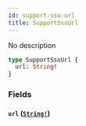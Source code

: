```yaml
---
id: support-sso-url
title: SupportSsoUrl
---
```


No description

```graphql
type SupportSsoUrl {
  url: String!
}
```

### Fields

#### `url` ([`String!`](/docs/graphql/scalars/string))
